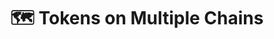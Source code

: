 ---
title: 🗺️ Tokens on Multiple Chains
description: TBD
updated: 2024-05-31
authors: [ashucoder9]
---